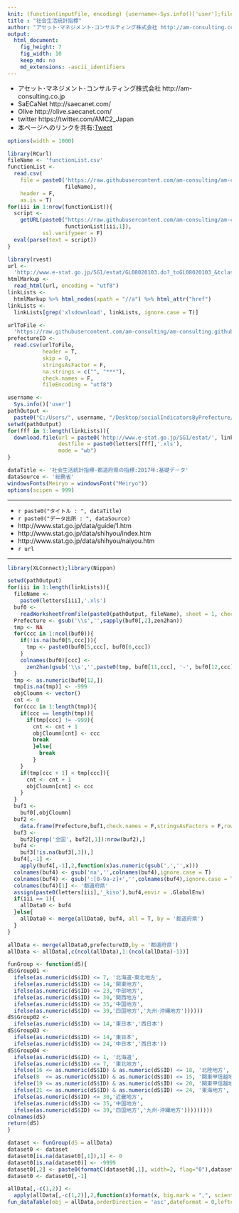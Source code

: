 ```yaml
---
knit: (function(inputFile, encoding) {username<-Sys.info()['user'];fileName<-'defaultPath.csv';pathToFile <-paste0('C:/Users/', username,'/Desktop/pathToCSV/');setwd(pathToFile);buf0<-read.csv(fileName,header = F,skip = 0,stringsAsFactor = F,check.names = F,fileEncoding = 'utf-8');timeStamp<-format(Sys.time(),'%Y%m%d%H%M%S');rmarkdown::render(inputFile, encoding = encoding, output_file = paste0('C:/Users/',username,buf0[2,1],'charts/','am-consulting.co.jp-socialIndicatorsByPrefecture.html')) })
title : "社会生活統計指標"
author: "アセット･マネジメント･コンサルティング株式会社 http://am-consulting.co.jp"
output: 
  html_document:
    fig_height: 7
    fig_width: 10
    keep_md: no
    md_extensions: -ascii_identifiers 
---
```

<link href="http://knowledgevault.saecanet.com/components/rmarkdown-html.css" rel="stylesheet">
<script src="http://knowledgevault.saecanet.com/components/JavascriptCode.js"></script>
<style>.main-container {max-width : 1000px;}</style>

- アセット･マネジメント･コンサルティング株式会社 http://am-consulting.co.jp
- SaECaNet http://saecanet.com/
- Olive http://olive.saecanet.com/
- twitter https://twitter.com/AMC2_Japan
- 本ページへのリンクを共有:<a href="https://twitter.com/share" class="twitter-share-button" data-via="AMC2_Japan" data-size="large">Tweet</a> <script>!function(d,s,id){var js,fjs=d.getElementsByTagName(s)[0],p=/^http:/.test(d.location)?'http':'https';if(!d.getElementById(id)){js=d.createElement(s);js.id=id;js.src=p+'://platform.twitter.com/widgets.js';fjs.parentNode.insertBefore(js,fjs);}}(document, 'script', 'twitter-wjs');</script>

```r
options(width = 1000)
```

```r
library(RCurl)
fileName <- 'functionList.csv'
functionList <-
  read.csv(
    file = paste0('https://raw.githubusercontent.com/am-consulting/am-consulting.github.io/master/csv/',
                  fileName),
    header = F,
    as.is = T)
for(iii in 1:nrow(functionList)){
  script <- 
    getURL(paste0("https://raw.githubusercontent.com/am-consulting/am-consulting.github.io/master/", 
                  functionList[iii,1]),
           ssl.verifypeer = F)
  eval(parse(text = script))
}
```

```r
library(rvest)
url <- 
  'http://www.e-stat.go.jp/SG1/estat/GL08020103.do?_toGL08020103_&tclassID=000001084000&cycleCode=0&requestSender=estat'
htmlMarkup <- 
  read_html(url, encoding = "utf8")
linkLists <- 
  htmlMarkup %>% html_nodes(xpath = "//a") %>% html_attr("href")
linkLists <- 
  linkLists[grep('xlsdownload', linkLists, ignore.case = T)]
```

```r
urlToFile <-
  'https://raw.githubusercontent.com/am-consulting/am-consulting.github.io/master/csv/prefectureID.csv'
prefectureID <-
  read.csv(urlToFile,
           header = T,
           skip = 0,
           stringsAsFactor = F,
           na.strings = c("", "***"),
           check.names = F,
           fileEncoding = "utf8")
```

```r
username <- 
  Sys.info()['user']
pathOutput <- 
  paste0("C:/Users/", username, "/Desktop/socialIndicatorsByPrefecture/")
setwd(pathOutput)
for(fff in 1:length(linkLists)){
  download.file(url = paste0('http://www.e-stat.go.jp/SG1/estat/', linkLists[fff]), 
                destfile = paste0(letters[fff],'.xls'), 
                mode = "wb")
}
```

```r
dataTitle <- '社会生活統計指標-都道府県の指標:2017年:基礎データ'
dataSource <- '総務省'
windowsFonts(Meiryo = windowsFont("Meiryo"))
options(scipen = 999)
```

***

- `r paste0("タイトル : ", dataTitle)`
- `r paste0("データ出所 : ", dataSource)`
- http://www.stat.go.jp/data/guide/1.htm
- http://www.stat.go.jp/data/shihyou/index.htm
- http://www.stat.go.jp/data/shihyou/naiyou.htm
- `r url`

***

```r
library(XLConnect);library(Nippon)
```

```r
setwd(pathOutput)
for(iii in 1:length(linkLists)){
  fileName <- 
    paste0(letters[iii],'.xls')
  buf0 <- 
    readWorksheetFromFile(paste0(pathOutput, fileName), sheet = 1, check.names = F, header = F)
  Prefecture <- gsub('\\s','',sapply(buf0[,2],zen2han))
  tmp <- NA
  for(ccc in 1:ncol(buf0)){
    if(!is.na(buf0[5,ccc])){
      tmp <- paste0(buf0[5,ccc], buf0[6,ccc])
    }
    colnames(buf0)[ccc] <- 
      zen2han(gsub('\\s','',paste0(tmp, buf0[11,ccc], '-', buf0[12,ccc])))
  }
  tmp <- as.numeric(buf0[12,])
  tmp[is.na(tmp)] <- -999
  objCloumn <- vector()
  cnt <- 0
  for(ccc in 1:length(tmp)){
    if(ccc == length(tmp)){
      if(tmp[ccc] != -999){
        cnt <- cnt + 1
        objCloumn[cnt] <- ccc
        break
        }else{
          break
        }
    }
    if(tmp[ccc + 1] < tmp[ccc]){
      cnt <- cnt + 1
      objCloumn[cnt] <- ccc
    }
  }
  buf1 <-
    buf0[,objCloumn]
  buf2 <-
    data.frame(Prefecture,buf1,check.names = F,stringsAsFactors = F,row.names = NULL)
  buf3 <-
    buf2[grep('全国', buf2[,1]):nrow(buf2),]
  buf4 <-
    buf3[!is.na(buf3[,3]),]
  buf4[,-1] <-
    apply(buf4[,-1],2,function(x)as.numeric(gsub(',','',x)))
  colnames(buf4) <- gsub('na','',colnames(buf4),ignore.case = T)
  colnames(buf4) <- gsub(':[0-9a-z]+','',colnames(buf4),ignore.case = T)
  colnames(buf4)[1] <- '都道府県'
  assign(paste0(letters[iii],'_kiso'),buf4,envir = .GlobalEnv)
  if(iii == 1){
    allData0 <- buf4
  }else{
    allData0 <- merge(allData0, buf4, all = T, by = '都道府県')
  }
}
```

```r
allData <- merge(allData0,prefectureID,by = '都道府県')
allData <- allData[,c(ncol(allData),1:(ncol(allData)-1))]
```

```r
funGroup <- function(dS){
dS$Group01 <- 
  ifelse(as.numeric(dS$ID) <= 7, '北海道･東北地方',
  ifelse(as.numeric(dS$ID) <= 14,'関東地方',
  ifelse(as.numeric(dS$ID) <= 23,'中部地方',
  ifelse(as.numeric(dS$ID) <= 30,'関西地方',
  ifelse(as.numeric(dS$ID) <= 35,'中国地方',
  ifelse(as.numeric(dS$ID) <= 39,'四国地方','九州･沖縄地方'))))))
dS$Group02 <- 
  ifelse(as.numeric(dS$ID) <= 14,'東日本','西日本')
dS$Group03 <- 
  ifelse(as.numeric(dS$ID) <= 14,'東日本',
  ifelse(as.numeric(dS$ID) <= 24,'中日本','西日本'))
dS$Group04 <- 
  ifelse(as.numeric(dS$ID) <= 1, '北海道',
  ifelse(as.numeric(dS$ID) <= 7, '東北地方',
  ifelse(16 <= as.numeric(dS$ID) & as.numeric(dS$ID) <= 18, '北陸地方',
  ifelse(8  <= as.numeric(dS$ID) & as.numeric(dS$ID) <= 15, '関東甲信越地方',
  ifelse(19 <= as.numeric(dS$ID) & as.numeric(dS$ID) <= 20, '関東甲信越地方',
  ifelse(21 <= as.numeric(dS$ID) & as.numeric(dS$ID) <= 24, '東海地方',
  ifelse(as.numeric(dS$ID) <= 30,'近畿地方',
  ifelse(as.numeric(dS$ID) <= 35,'中国地方',
  ifelse(as.numeric(dS$ID) <= 39,'四国地方','九州･沖縄地方')))))))))
colnames(dS)
return(dS)
}
```

```r
dataset <- funGroup(dS = allData)
dataset0 <- dataset
dataset0[is.na(dataset0[,1]),1] <- 0
dataset0[is.na(dataset0)] <- -9999
dataset0[,2] <- paste0(formatC(dataset0[,1], width=2, flag="0"),dataset0[,2])
dataset0 <- dataset0[,-1]
```

```r
allData[,-c(1,2)] <-
  apply(allData[,-c(1,2)],2,function(x)format(x, big.mark = ",", scientific = F))
fun_dataTable(obj = allData,orderDirection = 'asc',dateFormat = 0,leftcolumns = 2)
```

<script>
  (function(i,s,o,g,r,a,m){i['GoogleAnalyticsObject']=r;i[r]=i[r]||function(){
  (i[r].q=i[r].q||[]).push(arguments)},i[r].l=1*new Date();a=s.createElement(o),
  m=s.getElementsByTagName(o)[0];a.async=1;a.src=g;m.parentNode.insertBefore(a,m)
  })(window,document,'script','https://www.google-analytics.com/analytics.js','ga');

  ga('create', 'UA-3077339-5', 'auto');
  ga('send', 'pageview');

</script>
